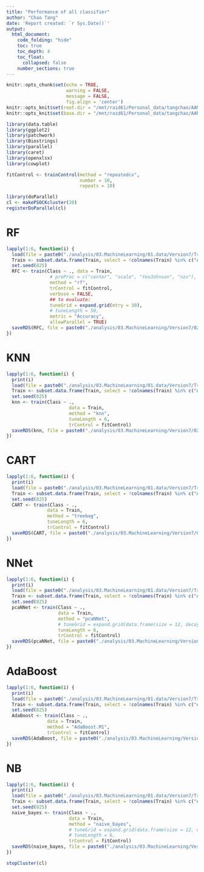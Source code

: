 ```yaml
---
title: "Performance of all classifier"
author: "Chao Tang"
date: 'Report created: `r Sys.Date()`'
output: 
  html_document: 
    code_folding: "hide"
    toc: true
    toc_depth: 4
    toc_float: 
      collapsed: false
    number_sections: true
---
```


```r
knitr::opts_chunk$set(echo = TRUE, 
                      warning = FALSE, 
                      message = FALSE, 
                      fig.align = 'center')
knitr::opts_knit$set(root.dir = "/mnt/raid61/Personal_data/tangchao/AANanopore")
knitr::opts_knit$set(base.dir = "/mnt/raid61/Personal_data/tangchao/AANanopore")
```

```r
library(data.table)
library(ggplot2)
library(patchwork)
library(Biostrings)
library(parallel)
library(caret)
library(openxlsx)
library(cowplot)
```

```r
fitControl <- trainControl(method = "repeatedcv",
                           number = 10,
                           repeats = 10)

library(doParallel)
cl <- makePSOCKcluster(20)
registerDoParallel(cl)
```

# RF

```r
lapply(1:6, function(i) {
  load(file = paste0("./analysis/03.MachineLearning/01.data/Version7/Train_Data_", i, ".RData"))
  Train <- subset.data.frame(Train, select = !colnames(Train) %in% c("AllTime", "DwellTime", "SignalSD", "Blockade"))
  set.seed(825)
  RFC <- train(Class ~ ., data = Train, 
                # preProc = c("center", "scale", "YeoJohnson", "nzv"), 
                method = "rf", 
                trControl = fitControl,
                verbose = FALSE,
                ## to evaluate:
                tuneGrid = expand.grid(mtry = 30),
                # tuneLength = 50,
                metric = "Accuracy", 
                allowParallel = TRUE)
  saveRDS(RFC, file = paste0("./analysis/03.MachineLearning/Version7/02.Modeling/01.RF/01.Models/RF_Density_Line_Ony_Fit", i, ".Rds"))
})
```

# KNN

```r
lapply(1:6, function(i) {
  print(i)
  load(file = paste0("./analysis/03.MachineLearning/01.data/Version7/Train_Data_", i, ".RData"))
  Train <- subset.data.frame(Train, select = !colnames(Train) %in% c("AllTime", "DwellTime", "SignalSD", "Blockade"))
  set.seed(825)
  knn <- train(Class ~ ., 
                       data = Train, 
                       method = "knn", 
                       tuneLength = 6,
                       trControl = fitControl)
  saveRDS(knn, file = paste0("./analysis/03.MachineLearning/Version7/02.Modeling/05.knn/01.Models/knn_Density_Line_Ony_Fit", i, ".Rds"))
})
```

# CART

```r
lapply(1:6, function(i) {
  print(i)
  load(file = paste0("./analysis/03.MachineLearning/01.data/Version7/Train_Data_", i, ".RData"))
  Train <- subset.data.frame(Train, select = !colnames(Train) %in% c("AllTime", "DwellTime", "SignalSD", "Blockade"))
  set.seed(825)
  CART <- train(Class ~ ., 
               data = Train, 
               method = "treebag", 
               tuneLength = 6,
               trControl = fitControl)
  saveRDS(CART, file = paste0("./analysis/03.MachineLearning/Version7/02.Modeling/06.CART/01.Models/CART_Density_Line_Ony_Fit", i, ".Rds"))
})
```

# NNet

```r
lapply(1:6, function(i) {
  print(i)
  load(file = paste0("./analysis/03.MachineLearning/01.data/Version7/Train_Data_", i, ".RData"))
  Train <- subset.data.frame(Train, select = !colnames(Train) %in% c("AllTime", "DwellTime", "SignalSD", "Blockade"))
  set.seed(825)
  pcaNNet <- train(Class ~ ., 
                   data = Train, 
                   method = "pcaNNet", 
                   # tuneGrid = expand.grid(data.frame(size = 12, decay = 0.1)),
                   tuneLength = 6,
                   trControl = fitControl)
  saveRDS(pcaNNet, file = paste0("./analysis/03.MachineLearning/Version7/02.Modeling/04.pcaNNet/01.Models/pcaNNet_Density_Line_Ony_Fit", i, ".Rds"))
})
```

# AdaBoost

```r
lapply(1:6, function(i) {
  print(i)
  load(file = paste0("./analysis/03.MachineLearning/01.data/Version7/Train_Data_", i, ".RData"))
  Train <- subset.data.frame(Train, select = !colnames(Train) %in% c("AllTime", "DwellTime", "SignalSD", "Blockade"))
  set.seed(825)
  AdaBoost <- train(Class ~ ., 
               data = Train, 
               method = "AdaBoost.M1", 
               trControl = fitControl)
  saveRDS(AdaBoost, file = paste0("./analysis/03.MachineLearning/Version7/02.Modeling/07.AdaBoost/01.Models/AdaBoost_Density_Line_Ony_Fit", i, ".Rds"))
})
```

# NB

```r
lapply(1:6, function(i) {
  print(i)
  load(file = paste0("./analysis/03.MachineLearning/01.data/Version7/Train_Data_", i, ".RData"))
  Train <- subset.data.frame(Train, select = !colnames(Train) %in% c("AllTime", "DwellTime", "SignalSD", "Blockade"))
  set.seed(825)
  naive_bayes <- train(Class ~ ., 
                       data = Train, 
                       method = "naive_bayes", 
                       # tuneGrid = expand.grid(data.frame(size = 12, decay = 0.1)),
                       # tuneLength = 6,
                       trControl = fitControl)
  saveRDS(naive_bayes, file = paste0("./analysis/03.MachineLearning/Version7/02.Modeling/02.NB/01.Models/NB_Density_Line_Ony_Fit", i, ".Rds"))
})
```

```r
stopCluster(cl)
```

